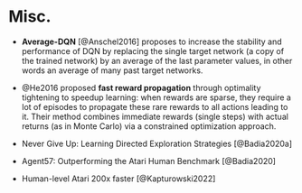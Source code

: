 # Misc.

* **Average-DQN** [@Anschel2016] proposes to increase the stability and performance of DQN by replacing the single target network (a copy of the trained network) by an average of the last parameter values, in other words an average of many past target networks.

* @He2016 proposed **fast reward propagation** through optimality tightening to speedup learning: when rewards are sparse, they require a lot of episodes to propagate these rare rewards to all actions leading to it. Their method combines immediate rewards (single steps) with actual returns (as in Monte Carlo) via a constrained optimization approach.

* Never Give Up: Learning Directed Exploration Strategies [@Badia2020a]

* Agent57: Outperforming the Atari Human Benchmark [@Badia2020]

* Human-level Atari 200x faster [@Kapturowski2022]